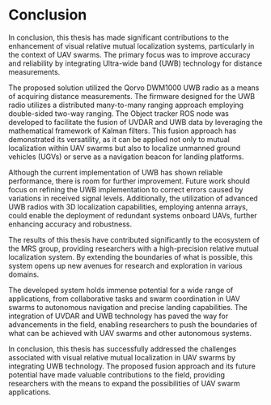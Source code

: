 # Conclusion

In conclusion, this thesis has made significant contributions to the enhancement of visual relative mutual localization systems, particularly in the context of UAV swarms. The primary focus was to improve accuracy and reliability by integrating Ultra-wide band (UWB) technology for distance measurements.

The proposed solution utilized the Qorvo DWM1000 UWB radio as a means of acquiring distance measurements. The firmware designed for the UWB radio utilizes a distributed many-to-many ranging approach employing double-sided two-way ranging. The Object tracker ROS node was developed to facilitate the fusion of UVDAR and UWB data by leveraging the mathematical framework of Kalman filters. This fusion approach has demonstrated its versatility, as it can be applied not only to mutual localization within UAV swarms but also to localize unmanned ground vehicles (UGVs) or serve as a navigation beacon for landing platforms.

Although the current implementation of UWB has shown reliable performance, there is room for further improvement. Future work should focus on refining the UWB implementation to correct errors caused by variations in received signal levels. Additionally, the utilization of advanced UWB radios with 3D localization capabilities, employing antenna arrays, could enable the deployment of redundant systems onboard UAVs, further enhancing accuracy and robustness.

The results of this thesis have contributed significantly to the ecosystem of the MRS group, providing researchers with a high-precision relative mutual localization system. By extending the boundaries of what is possible, this system opens up new avenues for research and exploration in various domains.

The developed system holds immense potential for a wide range of applications, from collaborative tasks and swarm coordination in UAV swarms to autonomous navigation and precise landing capabilities. The integration of UVDAR and UWB technology has paved the way for advancements in the field, enabling researchers to push the boundaries of what can be achieved with UAV swarms and other autonomous systems.

In conclusion, this thesis has successfully addressed the challenges associated with visual relative mutual localization in UAV swarms by integrating UWB technology. The proposed fusion approach and its future potential have made valuable contributions to the field, providing researchers with the means to expand the possibilities of UAV swarm applications.